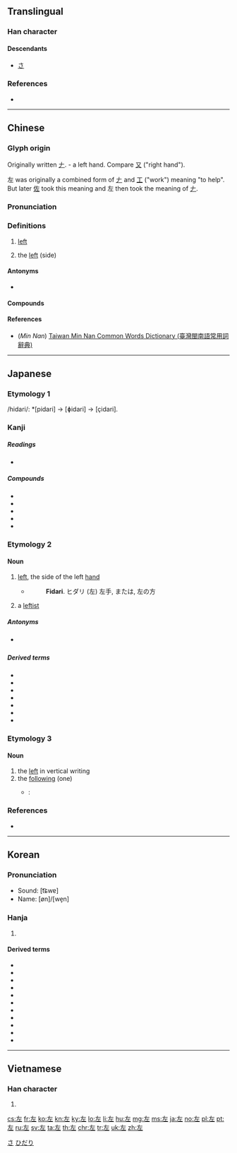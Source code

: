 ==Translingual==
{{stroke order|strokes=5}}

===Han character===
{{Han char|rn=48|rad=工|as=02|sn=5|four=40011|canj=KM|ids=⿸𠂇工}}

====Descendants====
* [[さ]]

===References===
* {{Han ref|kx=0325.080|dkj=08720|dj=0626.070|hdz=10411.050|uh=5DE6|ud=24038|bh=A5AA|bd=42410}}

[[Category:Han characters from which hiragana were derived|さ]]

----

==Chinese==
{{zh-forms}}

===Glyph origin===
{{Han etym}}
Originally written [[𠂇]]. {{liushu|p}} - a left hand. Compare [[又]] ("right hand").

左 was originally a combined form of [[𠂇]] and [[工]] ("work") meaning "to help". But later [[佐]] took this meaning and 左 then took the meaning of [[𠂇]].

===Pronunciation===
{{zh-pron
|m=zuǒ
|c=zo2
|h=pfs=chó
|md=cō̤
|mn=qz:chó͘/qz,tw,xm,zz:chó
|mn_note=chó/chó͘ - literary; chó - vernacular (Quanzhou)
|w=2tsu
|mc=y
|oc=y
|ma=zh-zuǒ.ogg
|cat=n,a
}}

===Definitions===
{{zh-hanzi}}

# [[left]]
#: {{zh-x|左手|left hand}}
# the [[left]] (side)

====Antonyms====
* {{zh-l|右|right}}

====Compounds====
{{der3|title=Compounds
| {{zh-l|左榜右臂}}
| {{zh-l|左邊}}, {{zh-l|左邊兒}}
| {{zh-l|左不過}}
| {{zh-l|左側}}
| {{zh-l|左道旁門}}
| {{zh-l|左顧右盼}}
| {{zh-l|左近}}
| {{zh-l|左鄰右舍}}
| {{zh-l|左輪}}
| {{zh-l|左面}}
| {{zh-l|左派}}
| {{zh-l|左撇子}}
| {{zh-l|左傾}}
| {{zh-l|左手}}
| {{zh-l|左首}}, {{zh-l|左首兒}}
| {{zh-l|左舷}}
| {{zh-l|左翼}}
| {{zh-l|左右}}
| {{zh-l|左……右……}}
| {{zh-l|左右逢源}}
| {{zh-l|左右開弓}}
| {{zh-l|左右手}}
| {{zh-l|左右為難}}
| {{zh-l|左證}}
| {{zh-l|左支右絀}}
}}

====References====
* (''Min Nan'') [http://twblg.dict.edu.tw/holodict_new/index.html Taiwan Min Nan Common Words Dictionary (臺灣閩南語常用詞辭典)]

{{zh-cat|Beginning}}

----

==Japanese==

===Etymology 1===
/hidari/: *[pidari] → [ɸidari] → [çidari].

===Kanji===
{{ja-kanji|grade=1|rs=工02}}

=====Readings=====
* {{ja-readings
|goon=[[さ]] (sa)
|kanon=[[さ]] (sa)
|kun=[[ひだり]] (hidari), [[もとる]] (motoru), [[たすける]] (tasukeru)}}

=====Compounds=====
* {{ja-r|左遷|させん}}
* {{ja-r|左官|さかん}}
* {{ja-r|左派|さは}}
* {{ja-r|左右|さゆう}}
* {{ja-r|左翼|さよく}}

===Etymology 2===

====Noun====
{{ja-noun|ひだり}}

# {{lb|ja|direction|sort=ひだり}} [[left]], the side of the left [[hand]]
#* {{RQ:Nippo Jisho|229}}
#*: '''Fidari'''. ヒダリ (左) 左手, または, 左の方
# {{lb|ja|politics|sort=ひだり}} a [[leftist]]

=====Antonyms=====
* {{sense|left}} {{ja-r|右|みぎ|right}}

=====Derived terms=====
* {{ja-r|左側|ひだりがわ}}
* {{ja-r|左利き|ひだりきき}}
* {{ja-r|左手|ひだりて}}
* {{ja-r|左巻き|ひだりまき}}
* {{ja-r|左上|ひだりうえ}}
* {{ja-r|左下|ひだりした}}
* {{ja-r|右左|みぎひだり}}

===Etymology 3===

====Noun====
{{ja-noun|さ}}

# the [[left]] in vertical writing
# the [[following]] (one)
#* {{RQ:I am a cat}}:
#*: {{ja-usex|吾輩はまず彼がどのくらい無学であるかを試してみようと思って'''左'''の問答をして見た。|わがはい は まず かれ が どの くらい むがく で ある か を ためして みよう と おもって '''さ''' の もんどう を して みた。|To judge just how uneducated he was, I posed the following question.}}

===References===
* {{R:Nippo Jisho}}

[[Category:Japanese basic words|ひだり]]

----

==Korean==

===Pronunciation===
* Sound: [t͡ɕwɐ]
* Name: [øn]/[we̞n]

===Hanja===
{{ko-hanja|hangeul=좌|mr=chwa|y=cwa|eumhun=왼|ehrv=oen|ehmr=oen|ehy=oyn}}

# {{defn|lang=ko|sort=工02}}

====Derived terms====
* {{ko-l|좌수사|左水使}}
* {{ko-l|좌승지|左承旨}}
* {{ko-l|좌우|左右}}
* {{ko-l|좌우지간|左右之間}}
* {{ko-l|좌익|左翼}}
* {{ko-l|좌익수|左翼手}}
* {{ko-l|좌의정|左議政}}
* {{ko-l|좌지우지|左之右之}}
* {{ko-l|좌천|左遷}}
* {{ko-l|좌측|左側}}
* {{ko-l|좌향좌|左向左}}

----

==Vietnamese==

===Han character===
{{vi-hantu|[[tả]], [[tá]], [[huy]]|rs=工02}}

# {{defn|lang=vi|sort=工02}}

[[cs:左]]
[[fr:左]]
[[ko:左]]
[[kn:左]]
[[ky:左]]
[[lo:左]]
[[li:左]]
[[hu:左]]
[[mg:左]]
[[ms:左]]
[[ja:左]]
[[no:左]]
[[pl:左]]
[[pt:左]]
[[ru:左]]
[[sv:左]]
[[ta:左]]
[[th:左]]
[[chr:左]]
[[tr:左]]
[[uk:左]]
[[zh:左]]